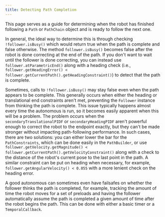 ```yaml
---
title: Detecting Path Completion
---
```


This page serves as a guide for determining when the robot has finished following a `Path` or `PathChain` object and is ready to follow the next one.

In general, the ideal way to determine this is through checking `!follower.isBusy()` which would return true when the path is complete and false otherwise. The method `follower.isBusy()` becomes false after the robot is done correcting at the end of the path.
If you don't want to wait until the follower is done correcting, you can instead use `follower.atParametricEnd()` along with a heading check (i.e., `follower.getHeadingError() < follower.getCurrentPath().getHeadingConstraint()`) to detect that the path is complete.

Sometimes, calls to `!follower.isBusy()` may stay false even when the path appears to be complete. This generally occurs when either the heading or translational end constraints aren't met, preventing the `Follower` instance from thinking the path is complete. This issue typically happens almost every time the autonomous is run, so it becomes easily apparent when this will be a problem. The problem occurs when the `secondaryTranslationalPIDF` or `secondaryHeadingPIDF` aren't powerful enough to correct the robot to the endpoint exactly, but they can't be made stronger without impacting path-following performance.
In such cases, there are two solutions: you can either lower the bar for the `PathConstraints`, which can be done easily in the `PathBuilder`, or use `follower.getVelocity.getMagnitude() < follower.getCurrentPath().getVelocityConstraint()` along with a check to the distance of the robot's current pose to the last point in the path. A similar constraint can be put on heading when necessary, for example, `follower.getAngularVelocity() < 0.055` with a more lenient check on the heading error.

A good autonomous can sometimes even have failsafes on whether the follower thinks the path is completed, for example, tracking the amount of time the robot moves for a set of preloads and having the follower automatically assume the path is completed a given amount of time after the robot begins the path. This can be done with either a basic timer or a `TemporalCallback`.
